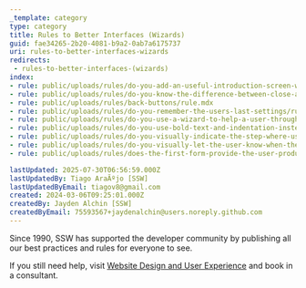 ```yaml
---
_template: category
type: category
title: Rules to Better Interfaces (Wizards)
guid: fae34265-2b20-4081-b9a2-0ab7a6175737
uri: rules-to-better-interfaces-wizards
redirects:
 - rules-to-better-interfaces-(wizards)
index:
- rule: public/uploads/rules/do-you-add-an-useful-introduction-screen-with-an-image-of-where-it-is-going-prior-to-settings/rule.mdx
- rule: public/uploads/rules/do-you-know-the-difference-between-close-and-cancel/rule.mdx
- rule: public/uploads/rules/back-buttons/rule.mdx
- rule: public/uploads/rules/do-you-remember-the-users-last-settings/rule.mdx
- rule: public/uploads/rules/do-you-use-a-wizard-to-help-a-user-through-a-complicated-set-of-steps/rule.mdx
- rule: public/uploads/rules/do-you-use-bold-text-and-indentation-instead-of-dividing-lines/rule.mdx
- rule: public/uploads/rules/do-you-visually-indicate-the-step-where-users-are-up-to-in-the-wizard/rule.mdx
- rule: public/uploads/rules/do-you-visually-let-the-user-know-when-they-are-finished/rule.mdx
- rule: public/uploads/rules/does-the-first-form-provide-the-user-product-information/rule.mdx

lastUpdated: 2025-07-30T06:56:59.000Z
lastUpdatedBy: Tiago AraÃºjo [SSW]
lastUpdatedByEmail: tiagov8@gmail.com
created: 2024-03-06T09:25:01.000Z
createdBy: Jayden Alchin [SSW]
createdByEmail: 75593567+jaydenalchin@users.noreply.github.com
---
```

Since 1990, SSW has supported the developer community by publishing all our best practices and rules for everyone to see.

If you still need help, visit [Website Design and User Experience](http&#58;//www.ssw.com.au/ssw/Consulting/WebsiteDesignAndUserExperience.aspx) and book in a consultant.
